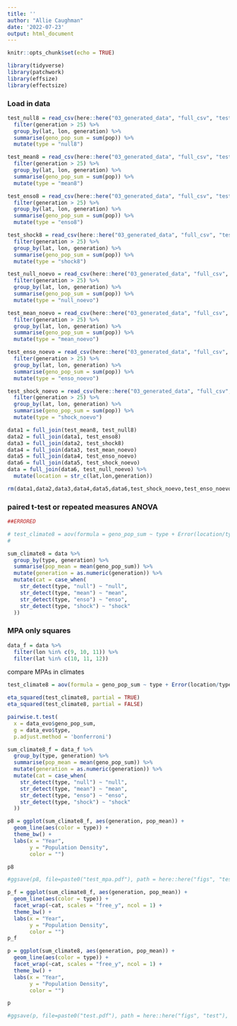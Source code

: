 ```yaml
---
title: ''
author: "Allie Caughman"
date: '2022-07-23'
output: html_document
---
```


```r
knitr::opts_chunk$set(echo = TRUE)

library(tidyverse)
library(patchwork)
library(effsize)
library(effectsize)
```

### Load in data

```r
test_null8 = read_csv(here::here("03_generated_data", "full_csv", "test_null8.csv")) %>% 
  filter(generation > 25) %>% 
  group_by(lat, lon, generation) %>% 
  summarise(geno_pop_sum = sum(pop)) %>% 
  mutate(type = "null8")

test_mean8 = read_csv(here::here("03_generated_data", "full_csv", "test_mean8.csv")) %>% 
  filter(generation > 25) %>% 
  group_by(lat, lon, generation) %>% 
  summarise(geno_pop_sum = sum(pop)) %>% 
  mutate(type = "mean8")

test_enso8 = read_csv(here::here("03_generated_data", "full_csv", "test_enso8.csv")) %>% 
  filter(generation > 25) %>% 
  group_by(lat, lon, generation) %>% 
  summarise(geno_pop_sum = sum(pop)) %>% 
  mutate(type = "enso8")

test_shock8 = read_csv(here::here("03_generated_data", "full_csv", "test_shock8.csv")) %>% 
  filter(generation > 25) %>% 
  group_by(lat, lon, generation) %>% 
  summarise(geno_pop_sum = sum(pop)) %>% 
  mutate(type = "shock8") 

test_null_noevo = read_csv(here::here("03_generated_data", "full_csv", "test_null_noevo.csv")) %>% 
  filter(generation > 25) %>% 
  group_by(lat, lon, generation) %>% 
  summarise(geno_pop_sum = sum(pop)) %>% 
  mutate(type = "null_noevo")

test_mean_noevo = read_csv(here::here("03_generated_data", "full_csv", "test_mean_noevo.csv")) %>% 
  filter(generation > 25) %>% 
  group_by(lat, lon, generation) %>% 
  summarise(geno_pop_sum = sum(pop)) %>% 
  mutate(type = "mean_noevo")

test_enso_noevo = read_csv(here::here("03_generated_data", "full_csv", "test_enso_noevo.csv")) %>% 
  filter(generation > 25) %>% 
  group_by(lat, lon, generation) %>% 
  summarise(geno_pop_sum = sum(pop)) %>% 
  mutate(type = "enso_noevo")

test_shock_noevo = read_csv(here::here("03_generated_data", "full_csv", "test_shock_noevo.csv")) %>% 
  filter(generation > 25) %>% 
  group_by(lat, lon, generation) %>% 
  summarise(geno_pop_sum = sum(pop)) %>% 
  mutate(type = "shock_noevo")

data1 = full_join(test_mean8, test_null8)
data2 = full_join(data1, test_enso8)
data3 = full_join(data2, test_shock8)
data4 = full_join(data3, test_mean_noevo)
data5 = full_join(data4, test_enso_noevo)
data6 = full_join(data5, test_shock_noevo)
data = full_join(data6, test_null_noevo) %>%
  mutate(location = str_c(lat,lon,generation))

rm(data1,data2,data3,data4,data5,data6,test_shock_noevo,test_enso_noevo,test_mean_noevo,test_null_noevo,test_null8,test_mean8,test_enso8,test_shock8)

```

### paired t-test or repeated measures ANOVA 

```r
##ERRORED

# test_climate8 = aov(formula = geno_pop_sum ~ type + Error(location/type), data = data)
# 

sum_climate8 = data %>% 
  group_by(type, generation) %>% 
  summarise(pop_mean = mean(geno_pop_sum)) %>%
  mutate(generation = as.numeric(generation)) %>% 
  mutate(cat = case_when(
    str_detect(type, "null") ~ "null",
    str_detect(type, "mean") ~ "mean",
    str_detect(type, "enso") ~ "enso",
    str_detect(type, "shock") ~ "shock"
  ))

```

### MPA only squares

```r
data_f = data %>% 
  filter(lon %in% c(9, 10, 11)) %>% 
  filter(lat %in% c(10, 11, 12))
```

compare MPAs in climates

```r
test_climate8 = aov(formula = geno_pop_sum ~ type + Error(location/type), data = data_f)

eta_squared(test_climate8, partial = TRUE)
eta_squared(test_climate8, partial = FALSE)

pairwise.t.test(
  x = data_evo$geno_pop_sum,
  g = data_evo$type,
  p.adjust.method = 'bonferroni')
```

```r
sum_climate8_f = data_f %>% 
  group_by(type, generation) %>% 
  summarise(pop_mean = mean(geno_pop_sum)) %>%
  mutate(generation = as.numeric(generation)) %>% 
  mutate(cat = case_when(
    str_detect(type, "null") ~ "null",
    str_detect(type, "mean") ~ "mean",
    str_detect(type, "enso") ~ "enso",
    str_detect(type, "shock") ~ "shock"
  ))
```

```r
p8 = ggplot(sum_climate8_f, aes(generation, pop_mean)) +
  geom_line(aes(color = type)) +
  theme_bw() +
  labs(x = "Year", 
       y = "Population Density", 
       color = "")

p8

#ggsave(p8, file=paste0("test_mpa.pdf"), path = here::here("figs", "test"), height = 8, width = 8)

p_f = ggplot(sum_climate8_f, aes(generation, pop_mean)) +
  geom_line(aes(color = type)) +
  facet_wrap(~cat, scales = "free_y", ncol = 1) +
  theme_bw() +
  labs(x = "Year", 
       y = "Population Density", 
       color = "")
p_f
```

```r
p = ggplot(sum_climate8, aes(generation, pop_mean)) +
  geom_line(aes(color = type)) +
  facet_wrap(~cat, scales = "free_y", ncol = 1) +
  theme_bw() +
  labs(x = "Year", 
       y = "Population Density", 
       color = "")

p

#ggsave(p, file=paste0("test.pdf"), path = here::here("figs", "test"), height = 11, width = 8)
```

